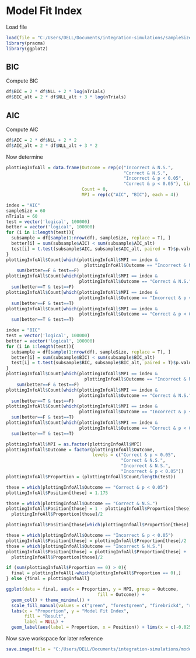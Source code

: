 # Model Fit Index

Load file

```r
load(file = "C:/Users/DELL/Documents/integration-simulations/sampleSize.RData")
library(pracma)
library(ggplot2)
```

## BIC

Compute BIC

```r
df$BIC = 2 * df$NLL + 2 * log(nTrials)
df$BIC_alt = 2 * df$NLL_alt + 3 * log(nTrials)
```

## AIC

Compute AIC

```r
df$AIC = 2 * df$NLL + 2 * 2
df$AIC_alt = 2 * df$NLL_alt + 3 * 2
```

Now determine

```r
plottingInfoAll = data.frame(Outcome = rep(c("Incorrect & N.S.", 
                                             "Correct & N.S.", 
                                             "Incorrect & p < 0.05",
                                             "Correct & p < 0.05"), times = 2),
                             Count = 0,
                             MPI = rep(c("AIC", "BIC"), each = 4))

index = "AIC"
sampleSize = 60
nTrials = 60
test = vector('logical', 100000)
better = vector('logical', 100000)
for (i in 1:length(test)){
  subsample = df[sample(1:nrow(df), sampleSize, replace = T), ]
  better[i] = sum(subsample$AIC) < sum(subsample$AIC_alt)
  test[i] = t.test(subsample$AIC, subsample$AIC_alt, paired = T)$p.value < 0.05
}
plottingInfoAll$Count[which(plottingInfoAll$MPI == index & 
                              plottingInfoAll$Outcome == "Incorrect & N.S.")] = 
    sum(better==F & test==F)
plottingInfoAll$Count[which(plottingInfoAll$MPI == index & 
                            plottingInfoAll$Outcome == "Correct & N.S.")] = 
  sum(better==T & test==F)
plottingInfoAll$Count[which(plottingInfoAll$MPI == index & 
                            plottingInfoAll$Outcome == "Incorrect & p < 0.05")] = 
  sum(better==F & test==T)
plottingInfoAll$Count[which(plottingInfoAll$MPI == index & 
                            plottingInfoAll$Outcome == "Correct & p < 0.05")] = 
  sum(better==T & test==T)

index = "BIC"
test = vector('logical', 100000)
better = vector('logical', 100000)
for (i in 1:length(test)){
  subsample = df[sample(1:nrow(df), sampleSize, replace = T), ]
  better[i] = sum(subsample$BIC) < sum(subsample$BIC_alt)
  test[i] = t.test(subsample$BIC, subsample$BIC_alt, paired = T)$p.value < 0.05
}
plottingInfoAll$Count[which(plottingInfoAll$MPI == index & 
                              plottingInfoAll$Outcome == "Incorrect & N.S.")] = 
    sum(better==F & test==F)
plottingInfoAll$Count[which(plottingInfoAll$MPI == index & 
                            plottingInfoAll$Outcome == "Correct & N.S.")] = 
  sum(better==T & test==F)
plottingInfoAll$Count[which(plottingInfoAll$MPI == index & 
                            plottingInfoAll$Outcome == "Incorrect & p < 0.05")] = 
  sum(better==F & test==T)
plottingInfoAll$Count[which(plottingInfoAll$MPI == index & 
                            plottingInfoAll$Outcome == "Correct & p < 0.05")] = 
  sum(better==T & test==T)

plottingInfoAll$MPI = as.factor(plottingInfoAll$MPI)
plottingInfoAll$Outcome = factor(plottingInfoAll$Outcome,
                                 levels = c("Correct & p < 0.05",
                                            "Correct & N.S.", 
                                            "Incorrect & N.S.",
                                            "Incorrect & p < 0.05"))
plottingInfoAll$Proportion = (plottingInfoAll$Count/length(test))

these = which(plottingInfoAll$Outcome == "Correct & p < 0.05")
plottingInfoAll$Position[these] = 1.175

those = which(plottingInfoAll$Outcome == "Correct & N.S.")
plottingInfoAll$Position[those] = 1 - plottingInfoAll$Proportion[these] -
  plottingInfoAll$Proportion[those]/2

plottingInfoAll$Position[those[which(plottingInfoAll$Proportion[these] == 0)]] = 1.175

these = which(plottingInfoAll$Outcome == "Incorrect & p < 0.05")
plottingInfoAll$Position[these] = plottingInfoAll$Proportion[these]/2
those = which(plottingInfoAll$Outcome == "Incorrect & N.S.")
plottingInfoAll$Position[those] = plottingInfoAll$Proportion[these] +
  plottingInfoAll$Proportion[those]/2

if (sum(plottingInfoAll$Proportion == 0) > 0){
  final = plottingInfoAll[-which(plottingInfoAll$Proportion == 0),]
} else {final = plottingInfoAll}

ggplot(data = final, aes(x = Proportion, y = MPI, group = Outcome,
                                   fill = Outcome)) + 
  geom_col() + theme_minimal() + 
  scale_fill_manual(values = c("green", "forestgreen", "firebrick4", "red")) +
  labs(x = "Proportion", y = "Model Fit Index", 
       fill = "Result",
       label = NULL) + 
  geom_label(aes(label = Proportion, x = Position)) + lims(x = c(-0.025, 1.25))
```

Now save workspace for later reference

```r
save.image(file = "C:/Users/DELL/Documents/integration-simulations/modelFitIndex.RData")
```
